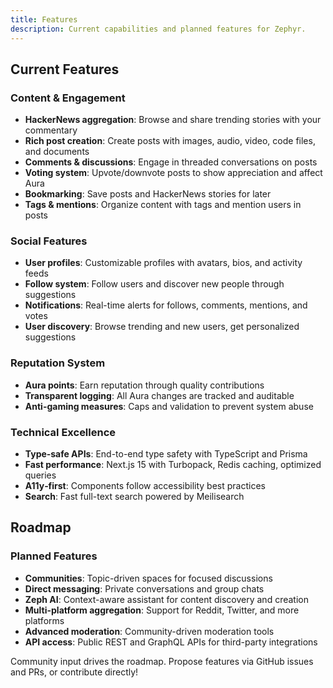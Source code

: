 ```yaml
---
title: Features
description: Current capabilities and planned features for Zephyr.
---
```



## Current Features

### Content & Engagement
- **HackerNews aggregation**: Browse and share trending stories with your commentary
- **Rich post creation**: Create posts with images, audio, video, code files, and documents
- **Comments & discussions**: Engage in threaded conversations on posts
- **Voting system**: Upvote/downvote posts to show appreciation and affect Aura
- **Bookmarking**: Save posts and HackerNews stories for later
- **Tags & mentions**: Organize content with tags and mention users in posts

### Social Features
- **User profiles**: Customizable profiles with avatars, bios, and activity feeds
- **Follow system**: Follow users and discover new people through suggestions
- **Notifications**: Real-time alerts for follows, comments, mentions, and votes
- **User discovery**: Browse trending and new users, get personalized suggestions

### Reputation System
- **Aura points**: Earn reputation through quality contributions
- **Transparent logging**: All Aura changes are tracked and auditable
- **Anti-gaming measures**: Caps and validation to prevent system abuse

### Technical Excellence
- **Type‑safe APIs**: End-to-end type safety with TypeScript and Prisma
- **Fast performance**: Next.js 15 with Turbopack, Redis caching, optimized queries
- **A11y‑first**: Components follow accessibility best practices
- **Search**: Fast full-text search powered by Meilisearch

## Roadmap

### Planned Features
- **Communities**: Topic-driven spaces for focused discussions
- **Direct messaging**: Private conversations and group chats
- **Zeph AI**: Context-aware assistant for content discovery and creation
- **Multi-platform aggregation**: Support for Reddit, Twitter, and more platforms
- **Advanced moderation**: Community-driven moderation tools
- **API access**: Public REST and GraphQL APIs for third-party integrations

<Callout type="info">
Community input drives the roadmap. Propose features via GitHub issues and PRs, or contribute directly!
</Callout>


